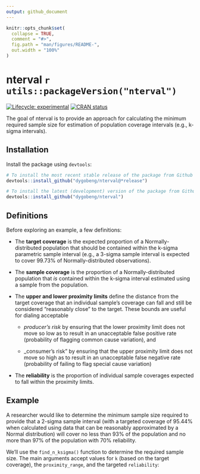 ```yaml
---
output: github_document
---
```


<!-- README.md is generated from README.Rmd. Please edit that file -->

```r
knitr::opts_chunk$set(
  collapse = TRUE,
  comment = "#>",
  fig.path = "man/figures/README-",
  out.width = "100%"
)
```

# nterval `r utils::packageVersion("nterval")`

<!-- badges: start -->
[![Lifecycle: experimental](https://img.shields.io/badge/lifecycle-experimental-orange.svg)](https://lifecycle.r-lib.org/articles/stages.html#experimental)
[![CRAN status](https://www.r-pkg.org/badges/version/nterval)](https://CRAN.R-project.org/package=nterval)
<!-- badges: end -->

The goal of nterval is to provide an approach for calculating the minimum required sample size for
estimation of population coverage intervals (e.g., k-sigma intervals).

## Installation

Install the package using `devtools`:

```r
# To install the most recent stable release of the package from Github
devtools::install_github("dygobeng/nterval@*release")

# To install the latest (development) version of the package from Github
devtools::install_github("dygobeng/nterval")
```

## Definitions

Before exploring an example, a few definitions:

* The **target coverage** is the expected proportion of a Normally-distributed population that 
should be contained within the k-sigma parametric sample interval (e.g., a 3-sigma sample interval
is expected to cover 99.73% of Normally-distributed observations).

* The **sample coverage** is the proportion of a Normally-distributed population that _is_ contained
within the k-sigma interval estimated using a sample from the population.

* The **upper and lower proximity limits** define the distance from the target coverage that an
individual sample's coverage can fall and still be considered "reasonably close" to the target. 
These bounds are useful for dialing acceptable 
  
  + _producer's risk_ by ensuring that the lower proximity limit does not move so low as to result
  in an unacceptable false positive rate (probability of flagging common cause variation), and
  
  + _consumer's risk" by ensuring that the upper proximity limit does not move so high as to result
  in an unacceptable false negative rate (probability of failing to flag special cause variation)

* The **reliability** is the proportion of individual sample coverages expected to fall within the
proximity limits.

## Example

A researcher would like to determine the minimum sample size required to provide that a 2-sigma
sample interval (with a targeted coverage of 95.44% when calculated using data that can be 
reasonably approximated by a Normal distribution) will cover no less than 93% of the population and
no more than 97% of the population with 70% reliability. 

We'll use the `find_n_ksigma()` function to determine the required sample size. The main arguments
accept values for `k` (based on the target coverage), the `proximity_range`, and the targeted
`reliability`:

```r

```

